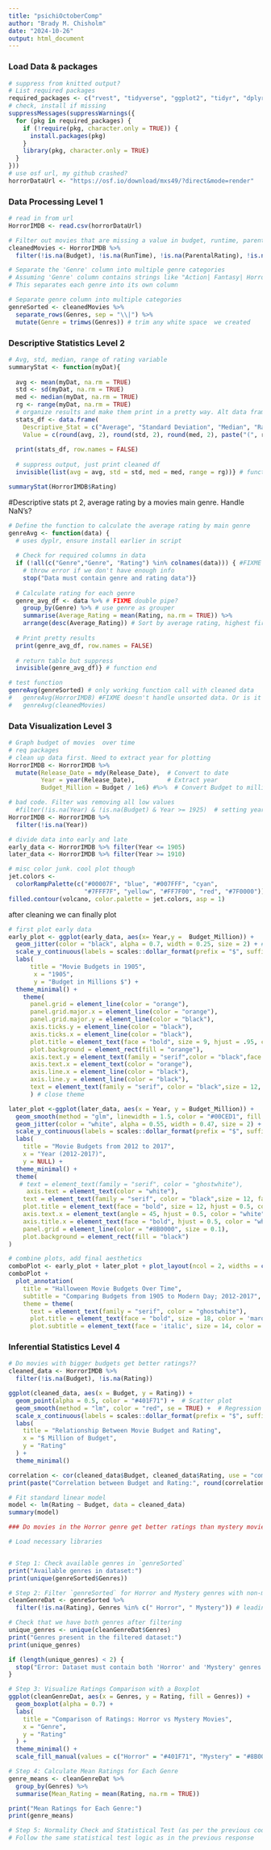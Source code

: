 ```yaml
---
title: "psichiOctoberComp"
author: "Brady M. Chisholm"
date: "2024-10-26"
output: html_document
---
```


### Load Data & packages 
```r
# suppress from knitted output? 
# List required packages
required_packages <- c("rvest", "tidyverse", "ggplot2", "tidyr", "dplyr", "lubridate", "scales", "patchwork")
# check, install if missing 
suppressMessages(suppressWarnings({
  for (pkg in required_packages) {
    if (!require(pkg, character.only = TRUE)) {
      install.packages(pkg)
    }
    library(pkg, character.only = TRUE)
  }
}))
# use osf url, my github crashed? 
horrorDataUrl <- "https://osf.io/download/mxs49/?direct&mode=render"
```

### Data Processing Level 1 
```r
# read in from url 
HorrorIMDB <- read.csv(horrorDataUrl)

# Filter out movies that are missing a value in budget, runtime, parentalrating, and rating column 
cleanedMovies <- HorrorIMDB %>%
  filter(!is.na(Budget), !is.na(RunTime), !is.na(ParentalRating), !is.na(Rating))

# Separate the 'Genre' column into multiple genre categories
# Assuming 'Genre' column contains strings like "Action| Fantasy| Horror| Mystery| Romance"
# This separates each genre into its own column

# Separate genre column into multiple categories 
genreSorted <- cleanedMovies %>%
  separate_rows(Genres, sep = "\\|") %>%
  mutate(Genre = trimws(Genres)) # trim any white space  we created 
```

### Descriptive Statistics Level 2
```r
# Avg, std, median, range of rating variable 
summaryStat <- function(myDat){
  
  avg <- mean(myDat, na.rm = TRUE)
  std <- sd(myDat, na.rm = TRUE)
  med <- median(myDat, na.rm = TRUE)
  rg <- range(myDat, na.rm = TRUE)
  # organize results and make them print in a pretty way. Alt data frame? 
  stats_df <- data.frame(
    Descriptive_Stat = c("Average", "Standard Deviation", "Median", "Range"),
    Value = c(round(avg, 2), round(std, 2), round(med, 2), paste("(", rg[1], " to ", rg[2], ")", sep = ""))) # clean up values for printing 
  
  print(stats_df, row.names = FALSE)
  
  # suppress output, just print cleaned df 
  invisible(list(avg = avg, std = std, med = med, range = rg))} # function end 

summaryStat(HorrorIMDB$Rating)
```

#Descriptive stats pt 2, average rating by a movies main genre. Handle NaN's?  
```r
# Define the function to calculate the average rating by main genre
genreAvg <- function(data) {
  # uses dyplr, ensure install earlier in script 
  
  # Check for required columns in data
  if (!all(c("Genre","Genre", "Rating") %in% colnames(data))) { #FIXME %in% ?? 
    # throw error if we don't have enough info 
    stop("Data must contain genre and rating data")}
  
  # Calculate rating for each genre 
  genre_avg_df <- data %>% # FIXME double pipe? 
    group_by(Genre) %>% # use genre as grouper 
    summarise(Average_Rating = mean(Rating, na.rm = TRUE)) %>%
    arrange(desc(Average_Rating)) # Sort by average rating, highest first 
  
  # Print pretty results
  print(genre_avg_df, row.names = FALSE)
  
  # return table but suppress 
  invisible(genre_avg_df)} # function end 

# test function 
genreAvg(genreSorted) # only working function call with cleaned data 
#   genreAvg(HorrorIMDB) #FIXME doesn't handle unsorted data. Or is it NaN? 
#   genreAvg(cleanedMovies)
```

### Data Visualization Level 3 
```r
# Graph budget of movies  over time 
# req packages 
# clean up data first. Need to extract year for plotting
HorrorIMDB <- HorrorIMDB %>%
  mutate(Release_Date = mdy(Release_Date),  # Convert to date
         Year = year(Release_Date),         # Extract year 
         Budget_Million = Budget / 1e6) #%>%  # Convert Budget to millions

# bad code. Filter was removing all low values 
  #filter(!is.na(Year) & !is.na(Budget) & Year >= 1925)  # setting year to 1925 omits n ..? 
HorrorIMDB <- HorrorIMDB %>%
  filter(!is.na(Year))

# divide data into early and late 
early_data <- HorrorIMDB %>% filter(Year <= 1905)
later_data <- HorrorIMDB %>% filter(Year >= 1910)
```

```r
# misc color junk. cool plot though 
jet.colors <-
  colorRampPalette(c("#00007F", "blue", "#007FFF", "cyan",
                     "#7FFF7F", "yellow", "#FF7F00", "red", "#7F0000"))
filled.contour(volcano, color.palette = jet.colors, asp = 1)
```

after cleaning we can finally plot
```r
# first plot early data 
early_plot <- ggplot(early_data, aes(x= Year,y =  Budget_Million)) +
  geom_jitter(color = "black", alpha = 0.7, width = 0.25, size = 2) + # only one year, distribute points
  scale_y_continuous(labels = scales::dollar_format(prefix = "$", suffix = "M")) +
  labs(
      title = "Movie Budgets in 1905",
       x = "1905", 
       y = "Budget in Millions $") +
  theme_minimal() + 
    theme(
      panel.grid = element_line(color = "orange"),
      panel.grid.major.x = element_line(color = "orange"),
      panel.grid.major.y = element_line(color = "black"),
      axis.ticks.y = element_line(color = "black"),
      axis.ticks.x = element_line(color = "black"),
      plot.title = element_text(face = "bold", size = 9, hjust = .95, color = "black"),
      plot.background = element_rect(fill = "orange"),
      axis.text.y = element_text(family = "serif",color = "black",face = "bold"),
      axis.text.x = element_text(color = "orange"),
      axis.line.x = element_line(color = "black"),
      axis.line.y = element_line(color = "black"),
      text = element_text(family = "serif", color = "black",size = 12, face = "bold")
      ) # close theme 

later_plot <-ggplot(later_data, aes(x = Year, y = Budget_Million)) +
  geom_smooth(method = "glm", linewidth = 1.5, color = "#00CED1", fill = "orange", na.rm = TRUE, se = TRUE,span = 1, level = .98) +
  geom_jitter(color = "white", alpha = 0.55, width = 0.47, size = 2) + 
  scale_y_continuous(labels = scales::dollar_format(prefix = "$", suffix = "M")) +
  labs(
    title = "Movie Budgets from 2012 to 2017",
    x = "Year (2012-2017)",
    y = NULL) +
  theme_minimal() +
  theme(
   # text = element_text(family = "serif", color = "ghostwhite"),
     axis.text = element_text(color = "white"),
    text = element_text(family = "serif", color = "black",size = 12, face = "bold"),
    plot.title = element_text(face = "bold", size = 12, hjust = 0.5, color = "white"),
    axis.text.x = element_text(angle = 45, hjust = 0.5, color = "white"),
    axis.title.x = element_text(face = "bold", hjust = 0.5, color = "white"),
    panel.grid = element_line(color = "#8B0000", size = 0.1),
    plot.background = element_rect(fill = "black")
) 

# combine plots, add final aesthetics 
comboPlot <- early_plot + later_plot + plot_layout(ncol = 2, widths = c(0.3, 2.5))
comboPlot + 
  plot_annotation(
    title = "Halloween Movie Budgets Over Time",
    subtitle = "Comparing Budgets from 1905 to Modern Day; 2012-2017",
    theme = theme(
      text = element_text(family = "serif", color = "ghostwhite"),
      plot.title = element_text(face = "bold", size = 18, color = 'maroon', hjust = 0.5),
      plot.subtitle = element_text(face = 'italic', size = 14, color = 'red', hjust = 0.5)))
```

### Inferential Statistics Level 4 
```r
# Do movies with bigger budgets get better ratings?? 
cleaned_data <- HorrorIMDB %>%
  filter(!is.na(Budget), !is.na(Rating))

ggplot(cleaned_data, aes(x = Budget, y = Rating)) +
  geom_point(alpha = 0.5, color = "#401F71") +  # Scatter plot
  geom_smooth(method = "lm", color = "red", se = TRUE) +  # Regression line
  scale_x_continuous(labels = scales::dollar_format(prefix = "$", suffix = "M")) +
  labs(
    title = "Relationship Between Movie Budget and Rating",
    x = "$ Million of Budget",
    y = "Rating"
  ) +
  theme_minimal()

correlation <- cor(cleaned_data$Budget, cleaned_data$Rating, use = "complete.obs")
print(paste("Correlation between Budget and Rating:", round(correlation, 2)))

# Fit standard linear model
model <- lm(Rating ~ Budget, data = cleaned_data)
summary(model)

### Do movies in the Horror genre get better ratings than mystery movies? 
```

```r
# Load necessary libraries


# Step 1: Check available genres in `genreSorted`
print("Available genres in dataset:")
print(unique(genreSorted$Genres))

# Step 2: Filter `genreSorted` for Horror and Mystery genres with non-missing ratings
cleanGenreDat <- genreSorted %>%
  filter(!is.na(Rating), Genres %in% c(" Horror", " Mystery")) # leading space?!? 

# Check that we have both genres after filtering
unique_genres <- unique(cleanGenreDat$Genres)
print("Genres present in the filtered dataset:")
print(unique_genres)

if (length(unique_genres) < 2) {
  stop("Error: Dataset must contain both 'Horror' and 'Mystery' genres for comparison.")
}

# Step 3: Visualize Ratings Comparison with a Boxplot
ggplot(cleanGenreDat, aes(x = Genres, y = Rating, fill = Genres)) +
  geom_boxplot(alpha = 0.7) +
  labs(
    title = "Comparison of Ratings: Horror vs Mystery Movies",
    x = "Genre",
    y = "Rating"
  ) +
  theme_minimal() +
  scale_fill_manual(values = c("Horror" = "#401F71", "Mystery" = "#8B0000"))

# Step 4: Calculate Mean Ratings for Each Genre
genre_means <- cleanGenreDat %>%
  group_by(Genres) %>%
  summarise(Mean_Rating = mean(Rating, na.rm = TRUE))

print("Mean Ratings for Each Genre:")
print(genre_means)

# Step 5: Normality Check and Statistical Test (as per the previous code)
# Follow the same statistical test logic as in the previous response



```

